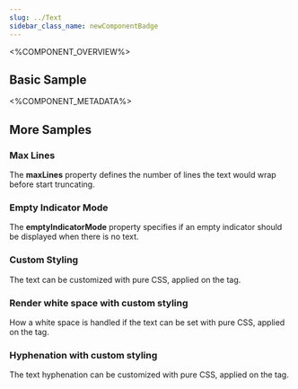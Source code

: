 ```yaml
---
slug: ../Text
sidebar_class_name: newComponentBadge
---
```



<%COMPONENT_OVERVIEW%>

## Basic Sample
<Basic />

<%COMPONENT_METADATA%>

## More Samples

### Max Lines
The **maxLines** property defines the number of lines the text would wrap before start truncating.

<MaxLines />

### Empty Indicator Mode
The **emptyIndicatorMode** property specifies if an empty indicator should be displayed when there is no text.

<EmptyIndicatorMode />

### Custom Styling
The text can be customized with pure CSS, applied on the tag.

<CustomStyling />

### Render white space with custom styling
How a white space is handled if the text can be set with pure CSS, applied on the tag.

<RenderWhiteSpace />

### Hyphenation with custom styling
The text hyphenation can be customized with pure CSS, applied on the tag.

<Hyphenation />